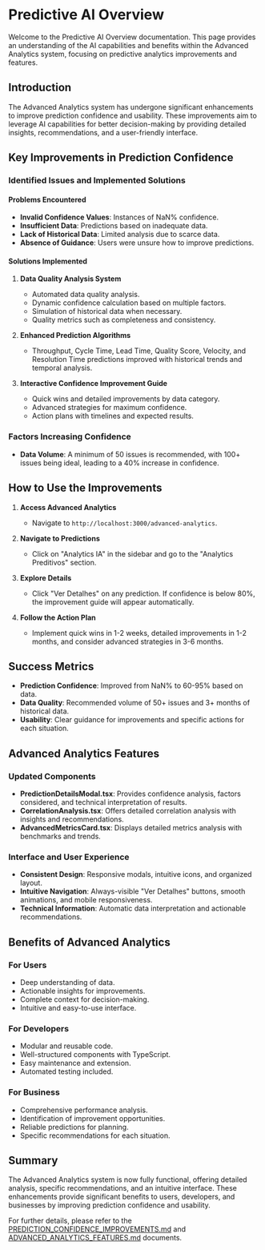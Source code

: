 # Predictive AI Overview

Welcome to the Predictive AI Overview documentation. This page provides an understanding of the AI capabilities and benefits within the Advanced Analytics system, focusing on predictive analytics improvements and features.

## Introduction

The Advanced Analytics system has undergone significant enhancements to improve prediction confidence and usability. These improvements aim to leverage AI capabilities for better decision-making by providing detailed insights, recommendations, and a user-friendly interface.

## Key Improvements in Prediction Confidence

### Identified Issues and Implemented Solutions

#### Problems Encountered

- **Invalid Confidence Values**: Instances of NaN% confidence.
- **Insufficient Data**: Predictions based on inadequate data.
- **Lack of Historical Data**: Limited analysis due to scarce data.
- **Absence of Guidance**: Users were unsure how to improve predictions.

#### Solutions Implemented

1. **Data Quality Analysis System**
   - Automated data quality analysis.
   - Dynamic confidence calculation based on multiple factors.
   - Simulation of historical data when necessary.
   - Quality metrics such as completeness and consistency.

2. **Enhanced Prediction Algorithms**
   - Throughput, Cycle Time, Lead Time, Quality Score, Velocity, and Resolution Time predictions improved with historical trends and temporal analysis.

3. **Interactive Confidence Improvement Guide**
   - Quick wins and detailed improvements by data category.
   - Advanced strategies for maximum confidence.
   - Action plans with timelines and expected results.

### Factors Increasing Confidence

- **Data Volume**: A minimum of 50 issues is recommended, with 100+ issues being ideal, leading to a 40% increase in confidence.

## How to Use the Improvements

1. **Access Advanced Analytics**
   - Navigate to `http://localhost:3000/advanced-analytics`.

2. **Navigate to Predictions**
   - Click on "Analytics IA" in the sidebar and go to the "Analytics Preditivos" section.

3. **Explore Details**
   - Click "Ver Detalhes" on any prediction. If confidence is below 80%, the improvement guide will appear automatically.

4. **Follow the Action Plan**
   - Implement quick wins in 1-2 weeks, detailed improvements in 1-2 months, and consider advanced strategies in 3-6 months.

## Success Metrics

- **Prediction Confidence**: Improved from NaN% to 60-95% based on data.
- **Data Quality**: Recommended volume of 50+ issues and 3+ months of historical data.
- **Usability**: Clear guidance for improvements and specific actions for each situation.

## Advanced Analytics Features

### Updated Components

- **PredictionDetailsModal.tsx**: Provides confidence analysis, factors considered, and technical interpretation of results.
- **CorrelationAnalysis.tsx**: Offers detailed correlation analysis with insights and recommendations.
- **AdvancedMetricsCard.tsx**: Displays detailed metrics analysis with benchmarks and trends.

### Interface and User Experience

- **Consistent Design**: Responsive modals, intuitive icons, and organized layout.
- **Intuitive Navigation**: Always-visible "Ver Detalhes" buttons, smooth animations, and mobile responsiveness.
- **Technical Information**: Automatic data interpretation and actionable recommendations.

## Benefits of Advanced Analytics

### For Users

- Deep understanding of data.
- Actionable insights for improvements.
- Complete context for decision-making.
- Intuitive and easy-to-use interface.

### For Developers

- Modular and reusable code.
- Well-structured components with TypeScript.
- Easy maintenance and extension.
- Automated testing included.

### For Business

- Comprehensive performance analysis.
- Identification of improvement opportunities.
- Reliable predictions for planning.
- Specific recommendations for each situation.

## Summary

The Advanced Analytics system is now fully functional, offering detailed analysis, specific recommendations, and an intuitive interface. These enhancements provide significant benefits to users, developers, and businesses by improving prediction confidence and usability.

For further details, please refer to the [PREDICTION_CONFIDENCE_IMPROVEMENTS.md](https://gitdocai-data/organization/org-3b5b9a00-5655-4c1f-96df-503f2619fb1c/repositories/jira-dash/PREDICTION_CONFIDENCE_IMPROVEMENTS.md) and [ADVANCED_ANALYTICS_FEATURES.md](https://gitdocai-data/organization/org-3b5b9a00-5655-4c1f-96df-503f2619fb1c/repositories/jira-dash/ADVANCED_ANALYTICS_FEATURES.md) documents.
